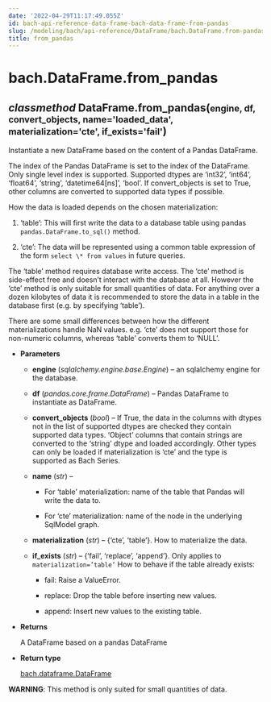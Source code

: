 ```yaml
---
date: '2022-04-29T11:17:49.055Z'
id: bach-api-reference-data-frame-bach-data-frame-from-pandas
slug: /modeling/bach/api-reference/DataFrame/bach.DataFrame.from-pandas/
title: from_pandas
---
```


# bach.DataFrame.from_pandas

<div class="method">
<h2 class="signature-class"><span class="type-annotation"><em>classmethod</em></span> <span class="additional-name">DataFrame.</span><span class="name">from_pandas(</span><small class="parameter-list"><span class="parameter" id="engine">engine</span>, <span class="parameter" id="df">df</span>, <span class="parameter" id="convert_objects">convert_objects</span>, <span class="parameter" id="name">name='loaded_data'</span>, <span class="parameter" id="materialization">materialization='cte'</span>, <span class="parameter" id="if_exists">if_exists='fail'</span></small>)</h2>


<div class="content">

Instantiate a new DataFrame based on the content of a Pandas DataFrame.

The index of the Pandas DataFrame is set to the index of the DataFrame. Only single level index is
supported. Supported dtypes are ‘int32’, ‘int64’, ‘float64’, ‘string’, ‘datetime64[ns]’, ‘bool’. If
convert_objects is set to True, other columns are converted to supported data types if possible.

How the data is loaded depends on the chosen materialization:


1. ‘table’: This will first write the data to a database table using pandas
`pandas.DataFrame.to_sql()` method.


2. ‘cte’: The data will be represented using a common table expression of the form
`select \* from values` in future queries.

The ‘table’ method requires database write access. The ‘cte’ method is side-effect free and doesn’t
interact with the database at all. However the ‘cte’ method is only suitable for small quantities
of data. For anything over a dozen kilobytes of data it is recommended to store the data in a table
in the database first (e.g. by specifying ‘table’).

There are some small differences between how the different materializations handle NaN values. e.g.
‘cte’ does not support those for non-numeric columns, whereas ‘table’ converts them to ‘NULL’.


* **Parameters**

    
    * **engine** (*sqlalchemy.engine.base.Engine*) – an sqlalchemy engine for the database.


    * **df** (*pandas.core.frame.DataFrame*) – Pandas DataFrame to instantiate as DataFrame.


    * **convert_objects** (*bool*) – If True, the data in the columns with dtypes not in the list of supported
    dtypes are checked they contain supported data types. ‘Object’ columns that contain strings are
    converted to the ‘string’ dtype and loaded accordingly. Other types can only be loaded if
    materialization is ‘cte’ and the type is supported as Bach Series.


    * **name** (*str*) – 
        * For ‘table’ materialization: name of the table that Pandas will write the data to.


        * For ‘cte’ materialization: name of the node in the underlying SqlModel graph.



    * **materialization** (*str*) – {‘cte’, ‘table’}. How to materialize the data.


    * **if_exists** (*str*) – {‘fail’, ‘replace’, ‘append’}. Only applies to `materialization=’table’`
    How to behave if the table already exists:


        * fail: Raise a ValueError.


        * replace: Drop the table before inserting new values.


        * append: Insert new values to the existing table.




* **Returns**

    A DataFrame based on a pandas DataFrame



* **Return type**

    [bach.dataframe.DataFrame](/docs/modeling/bach/api-reference/DataFrame/bach.DataFrame/#bach.DataFrame)


**WARNING**: This method is only suited for small quantities of data.


</div>

</div>
